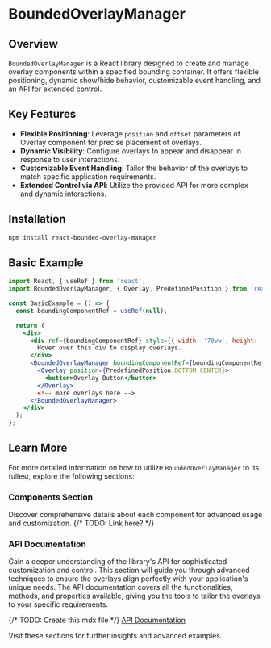
<Meta title="Documentation/Introduction" />

# BoundedOverlayManager

## Overview

`BoundedOverlayManager` is a React library designed to create and manage overlay components within a specified bounding container. It offers flexible positioning, dynamic show/hide behavior, customizable event handling, and an API for extended control.

## Key Features

- **Flexible Positioning**: Leverage `position` and `offset` parameters of Overlay component for precise placement of overlays.
- **Dynamic Visibility**: Configure overlays to appear and disappear in response to user interactions.
- **Customizable Event Handling**: Tailor the behavior of the overlays to match specific application requirements.
- **Extended Control via API**: Utilize the provided API for more complex and dynamic interactions.

## Installation

```bash
npm install react-bounded-overlay-manager
```

## Basic Example

```jsx
import React, { useRef } from 'react';
import BoundedOverlayManager, { Overlay, PredefinedPosition } from 'react-bounded-overlay-manager';

const BasicExample = () => {
  const boundingComponentRef = useRef(null);

  return (
    <div>
      <div ref={boundingComponentRef} style={{ width: '70vw', height: '50vh', border: '1px solid black' }}>
        Hover over this div to display overlays.
      </div>
      <BoundedOverlayManager boundingComponentRef={boundingComponentRef}>
        <Overlay position={PredefinedPosition.BOTTOM_CENTER}>
          <button>Overlay Button</button>
        </Overlay>
        <!-- more overlays here -->
      </BoundedOverlayManager>
    </div>
  );
};
```

## Learn More

For more detailed information on how to utilize `BoundedOverlayManager` to its fullest, explore the following sections:

### Components Section

Discover comprehensive details about each component for advanced usage and customization.
{/* TODO: Link here? */}


### API Documentation

Gain a deeper understanding of the library's API for sophisticated customization and control. This section will guide you through advanced techniques to ensure the overlays align perfectly with your application's unique needs. The API documentation covers all the functionalities, methods, and properties available, giving you the tools to tailor the overlays to your specific requirements.

{/* TODO: Create this mdx file */}
[API Documentation](./APIDocumentation.mdx)

Visit these sections for further insights and advanced examples.
